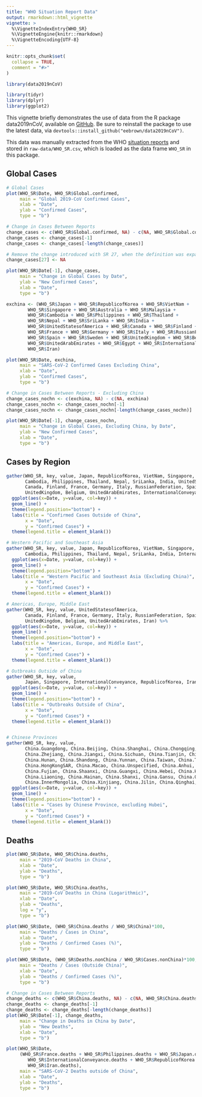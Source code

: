 ```yaml
---
title: "WHO Situation Report Data"
output: rmarkdown::html_vignette
vignette: >
  %\VignetteIndexEntry{WHO_SR}
  %\VignetteEngine{knitr::rmarkdown}
  %\VignetteEncoding{UTF-8}
---
```


```r
knitr::opts_chunk$set(
  collapse = TRUE,
  comment = "#>"
)
```

```r
library(data2019nCoV)

library(tidyr)
library(dplyr)
library(ggplot2)
```

This vignette briefly demonstrates the use of data from the R package data2019nCoV, available on [GitHub](https://github.com/eebrown/data2019nCoV). Be sure to reinstall the package to use the latest data, via `devtools::install_github("eebrown/data2019nCoV")`. 

This data was manually extracted from the WHO [situation reports]( https://www.who.int/emergencies/diseases/novel-coronavirus-2019/situation-reports) and stored in `raw-data/WHO_SR.csv`, which is loaded as the data frame `WHO_SR` in this package.

## Global Cases

```r

# Global Cases
plot(WHO_SR$Date, WHO_SR$Global.confirmed, 
     main = "Global 2019-CoV Confirmed Cases",
     xlab = "Date",
     ylab = "Confirmed Cases",
     type = "b")

# Change in Cases Between Reports
change_cases <- c(WHO_SR$Global.confirmed, NA) - c(NA, WHO_SR$Global.confirmed)
change_cases <- change_cases[-1]
change_cases <- change_cases[-length(change_cases)]

# Remove the change introduced with SR 27, when the definition was expanded.
change_cases[27] <- NA

plot(WHO_SR$Date[-1], change_cases,
     main = "Change in Global Cases by Date",
     ylab = "New Confirmed Cases",
     xlab = "Date",
     type = "b")

exchina <- (WHO_SR$Japan + WHO_SR$RepublicofKorea + WHO_SR$VietNam + 
        WHO_SR$Singapore + WHO_SR$Australia + WHO_SR$Malaysia +
        WHO_SR$Cambodia + WHO_SR$Philippines + WHO_SR$Thailand +
        WHO_SR$Nepal + WHO_SR$SriLanka + WHO_SR$India + 
        WHO_SR$UnitedStatesofAmerica + WHO_SR$Canada + WHO_SR$Finland +
        WHO_SR$France + WHO_SR$Germany + WHO_SR$Italy + WHO_SR$RussianFederation +
        WHO_SR$Spain + WHO_SR$Sweden + WHO_SR$UnitedKingdom + WHO_SR$Belgium +
        WHO_SR$UnitedArabEmirates + WHO_SR$Egypt + WHO_SR$InternationalConveyance +
        WHO_SR$Iran)

plot(WHO_SR$Date, exchina,
     main = "SARS-CoV-2 Confirmed Cases Excluding China",
     xlab = "Date",
     ylab = "Confirmed Cases",
     type = "b")

# Change in Cases Between Reports - Excluding China
change_cases_nochn <- c(exchina, NA) - c(NA, exchina)
change_cases_nochn <- change_cases_nochn[-1]
change_cases_nochn <- change_cases_nochn[-length(change_cases_nochn)]

plot(WHO_SR$Date[-1], change_cases_nochn,
     main = "Change in Global Cases, Excluding China, by Date",
     ylab = "New Confirmed Cases",
     xlab = "Date",
     type = "b")

```

## Cases by Region

```r
gather(WHO_SR, key, value, Japan, RepublicofKorea, VietNam, Singapore, Australia, Malaysia, 
       Cambodia, Philippines, Thailand, Nepal, SriLanka, India, UnitedStatesofAmerica, 
       Canada, Finland, France, Germany, Italy, RussianFederation, Spain, Sweden, 
       UnitedKingdom, Belgium, UnitedArabEmirates, InternationalConveyance, Iran) %>%
  ggplot(aes(x=Date, y=value, col=key)) +
  geom_line() +
  theme(legend.position="bottom") +
  labs(title = "Confirmed Cases Outside of China",
       x = "Date", 
       y = "Confirmed Cases") +
  theme(legend.title = element_blank())

# Western Pacific and Southeast Asia
gather(WHO_SR, key, value, Japan, RepublicofKorea, VietNam, Singapore, Australia, Malaysia, 
       Cambodia, Philippines, Thailand, Nepal, SriLanka, India, InternationalConveyance) %>%
  ggplot(aes(x=Date, y=value, col=key)) +
  geom_line() +
  theme(legend.position="bottom") +
  labs(title = "Western Pacific and Southeast Asia (Excluding China)",
       x = "Date", 
       y = "Confirmed Cases") +
  theme(legend.title = element_blank())

# Americas, Europe, Middle East
gather(WHO_SR, key, value, UnitedStatesofAmerica, 
       Canada, Finland, France, Germany, Italy, RussianFederation, Spain, Sweden, 
       UnitedKingdom, Belgium, UnitedArabEmirates, Iran) %>%
  ggplot(aes(x=Date, y=value, col=key)) +
  geom_line() +
  theme(legend.position="bottom") +
  labs(title = "Americas, Europe, and Middle East",
       x = "Date", 
       y = "Confirmed Cases") +
  theme(legend.title = element_blank())

# Outbreaks Outside of China
gather(WHO_SR, key, value, 
       Japan, Singapore, InternationalConveyance, RepublicofKorea, Iran) %>%
  ggplot(aes(x=Date, y=value, col=key)) +
  geom_line() +
  theme(legend.position="bottom") +
  labs(title = "Outbreaks Outside of China",
       x = "Date", 
       y = "Confirmed Cases") +
  theme(legend.title = element_blank())


# Chinese Provinces
gather(WHO_SR, key, value, 
       China.Guangdong, China.Beijing, China.Shanghai, China.Chongqing,        
       China.Zhejiang, China.Jiangxi, China.Sichuan, China.Tianjin, China.Henan,
       China.Hunan, China.Shandong, China.Yunnan, China.Taiwan, China.Taipei, 
       China.HongKongSAR, China.Macao, China.Unspecified, China.Anhui, China.Jiangsu,   
       China.Fujian, China.Shaanxi, China.Guangxi, China.Hebei, China.Heilongjiang,
       China.Liaoning, China.Hainan, China.Shanxi, China.Gansu, China.Guizhou, China.Ningxia,
       China.InnerMongolia, China.Xinjiang, China.Jilin, China.Qinghai, China.Xizang) %>%
  ggplot(aes(x=Date, y=value, col=key)) +
  geom_line() +
  theme(legend.position="bottom") +
  labs(title = "Cases by Chinese Province, excluding Hubei",
       x = "Date", 
       y = "Confirmed Cases") +
  theme(legend.title = element_blank())

```

## Deaths

```r
plot(WHO_SR$Date, WHO_SR$China.deaths,
     main = "2019-CoV Deaths in China",
     xlab = "Date",
     ylab = "Deaths",
     type = "b")

plot(WHO_SR$Date, WHO_SR$China.deaths,
     main = "2019-CoV Deaths in China (Logarithmic)",
     xlab = "Date",
     ylab = "Deaths",
     log = "y",
     type = "b")

plot(WHO_SR$Date, (WHO_SR$China.deaths / WHO_SR$China)*100,
     main = "Deaths / Cases in China",
     xlab = "Date",
     ylab = "Deaths / Confirmed Cases (%)",
     type = "b")

plot(WHO_SR$Date, (WHO_SR$Deaths.nonChina / WHO_SR$Cases.nonChina)*100,
     main = "Deaths / Cases (Outside China)",
     xlab = "Date",
     ylab = "Deaths / Confirmed Cases (%)",
     type = "b")

# Change in Cases Between Reports
change_deaths <- c(WHO_SR$China.deaths, NA) - c(NA, WHO_SR$China.deaths)
change_deaths <- change_deaths[-1]
change_deaths <- change_deaths[-length(change_deaths)]
plot(WHO_SR$Date[-1], change_deaths,
     main = "Change in Deaths in China by Date",
     ylab = "New Deaths",
     xlab = "Date",
     type = "b")

plot(WHO_SR$Date, 
     (WHO_SR$France.deaths + WHO_SR$Philippines.deaths + WHO_SR$Japan.deaths +
        WHO_SR$InternationalConveyance.deaths + WHO_SR$RepublicofKorea.deaths +
        WHO_SR$Iran.deaths),
     main = "SARS-CoV-2 Deaths outside of China",
     xlab = "Date",
     ylab = "Deaths",
     type = "b")

```
